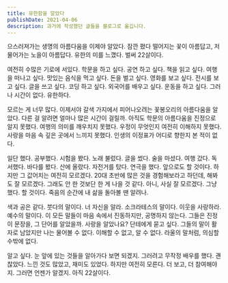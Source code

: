 ```yaml
---
title: 유한함을 알았다
publishDate: 2021-04-06
description: 과거에 작성했던 글들을 블로그로 옮깁니다.
---
```


으스러져가는 생명의 아름다움을 이제야 알았다. 잠깐 폈다 떨어지는 꽃이 아름답고, 저물어가는 노을이 아름답다. 유한의 미를 느꼈다. 벌써 22살이다.

여전히 수많은 기로에 서있다. 학문을 하고 싶다. 공연 하고 싶다. 책을 읽고 싶다. 여행을 떠나고 싶다. 맛있는 음식을 먹고 싶다. 돈을 벌고 싶다. 영화를 보고 싶다. 전시를 보고 싶다. 글을 쓰고 싶다. 코딩 하고 싶다. 외국어를 배우고 싶다. 운동을 하고 싶다. 그러나 시간이 없다. 유한하다.

모르는 게 너무 많다. 이제서야 갈색 가지에서 피어나오려는 꽃봉오리의 아름다움을 알았다. 다른 걸 알려면 얼마나 많은 시간이 걸릴까. 아직도 학문의 아름다움을 진정으로 알지 못했다. 여행의 의미를 깨우치지 못했다. 우정이 무엇인지 여전히 이해하지 못했다. 사랑을 마음 속 깊은 곳에서 느끼지 못했다. 인생의 이정표가 어디로 향한지 본 적이 없다.

일단 했다. 공부했다. 시험을 봤다. 노래 불렀다. 글을 썼다. 술을 마셨다. 여행 갔다. 독서했다. 바다를 봤다. 산에 올랐다. 자전거를 탔다. 연극을 했다. 앞으로도 할 것이다. 하지만 그 값어치는 여전히 모르겠다. 20대 초반에 많은 것을 경험해보라고 하던데, 해봐도 잘 모르겠다. 그래도 안 한 것보단 한 게 나을 것 같다. 아니, 사실 잘 모르겠다. 그냥 했다. 할 것이다. 죽음의 순간에 내 삶을 돌아볼 땐 알려나.

색과 공은 같다. 붓다의 말이다. 너 자신을 알라. 소크라테스의 말이다. 이웃을 사랑하라. 예수의 말이다. 이 모든 말들이 마음 속에서 진동하지만, 공명하지 않는다. 그들은 진정 이 문장을, 그 단어를 알았을까. 사랑을 알았나요? 단테에게 묻고 싶다. 그들의 말이 활자로 남았지만 나는 물어볼 수 없다. 이해할 수 없고, 알 수 없다. 라울의 말처럼, 의심할 수밖에 없다.

알고 싶다. 눈 앞에 있는 것들을 알아가다 보면 되겠지. 그러려고 무작정 배우를 했다. 괜찮았다. 느낀 것도 많았고, 재미도 있었다. 하지만 여전히 모른다. 더 보고, 더 참여해야지. 그러면 언젠가 알겠지. 아직 22살이다.
